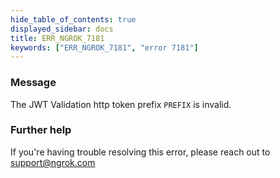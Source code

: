 ```yaml
---
hide_table_of_contents: true
displayed_sidebar: docs
title: ERR_NGROK_7181
keywords: ["ERR_NGROK_7181", "error 7181"]
---
```


### Message

The JWT Validation http token prefix `PREFIX` is invalid.

### Further help

If you're having trouble resolving this error, please reach out to [support@ngrok.com](mailto:support@ngrok.com?subject=Help%20with%20ERR_NGROK_7181)
